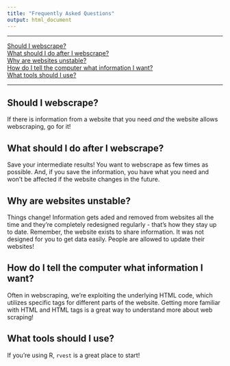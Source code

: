 ```yaml
---
title: "Frequently Asked Questions"
output: html_document
---
```


-----

[Should I webscrape?](#should-i-webscrape)  
[What should I do after I webscrape?](#what-should-i-do-after-i-webscrape)  
[Why are websites unstable?](#why-are-websites-unstable)  
[How do I tell the computer what information I want?](#how-do-i-tell-the-computer-what-information-i-want)  
[What tools should I use?](#what-tools-should-i-use)  

-----

## Should I webscrape?

If there is information from a website that you need *and* the website allows webscraping, go for it!


## What should I do after I webscrape?

Save your intermediate results! You want to webscrape as few times as possible. And, if you save the information, you have what you need and won't be affected if the website changes in the future.


## Why are websites unstable?

Things change! Information gets aded and removed from websites all the time and they're completely redesigned regularly - that's how they stay up to date. Remember, the website exists to share information. It was not designed for you to get data easily. People are allowed to update their websites!

## How do I tell the computer what information I want?

Often in webscraping, we're exploiting the underlying HTML code, which utilizes specific tags for different parts of the website. Getting more familiar with HTML and HTML tags is a great way to understand more about web scraping!


## What tools should I use?

If you're using R, `rvest` is a great place to start!